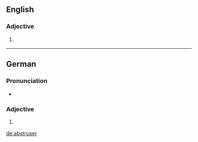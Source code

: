 ==English==

===Adjective===
{{head|en|adjective comparative form}}

# {{context|rare|lang=en}} {{en-comparative of|abstruse}}

----

==German==

===Pronunciation===
* {{audio|De-abstruser.ogg|Audio|lang=de}}

===Adjective===
{{head|de|adjective form}}

# {{de-inflected form of|abstrus}}

[[de:abstruser]]